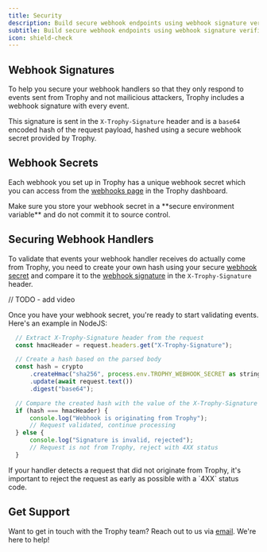 ```yaml
---
title: Security
description: Build secure webhook endpoints using webhook signature verification.
subtitle: Build secure webhook endpoints using webhook signature verification.
icon: shield-check
---
```


## Webhook Signatures

To help you secure your webhook handlers so that they only respond to events sent from Trophy and not mailicious attackers, Trophy includes a webhook signature with every event.

This signature is sent in the `X-Trophy-Signature` header and is a `base64` encoded hash of the request payload, hashed using a secure webhook secret provided by Trophy.

## Webhook Secrets

Each webhook you set up in Trophy has a unique webhook secret which you can access from the [webhooks page](https://app.trophy.so/integration/webhooks) in the Trophy dashboard.

<Warning>
  Make sure you store your webhook secret in a **secure environment variable**
  and do not commit it to source control.
</Warning>

## Securing Webhook Handlers

To validate that events your webhook handler receives do actually come from Trophy, you need to create your own hash using your secure [webhook secret](#webhook-secrets) and compare it to the [webhook signature](#webhook-signatures) in the `X-Trophy-Signature` header.

// TODO - add video

Once you have your webhook secret, you're ready to start validating events. Here's an example in NodeJS:

```js Validating Webhook Events
  // Extract X-Trophy-Signature header from the request
  const hmacHeader = request.headers.get("X-Trophy-Signature");

  // Create a hash based on the parsed body
  const hash = crypto
      .createHmac("sha256", process.env.TROPHY_WEBHOOK_SECRET as string)
      .update(await request.text())
      .digest("base64");

  // Compare the created hash with the value of the X-Trophy-Signature header
  if (hash === hmacHeader) {
      console.log("Webhook is originating from Trophy");
      // Request validated, continue processing
  } else {
      console.log("Signature is invalid, rejected");
      // Request is not from Trophy, reject with 4XX status
  }
```

<Warning>
  If your handler detects a request that did not originate from Trophy, it's
  important to reject the request as early as possible with a `4XX` status code.
</Warning>

## Get Support

Want to get in touch with the Trophy team? Reach out to us via [email](mailto:support@trophy.so). We're here to help!
